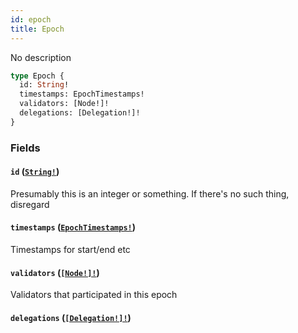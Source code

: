 ```yaml
---
id: epoch
title: Epoch
---
```


No description

```graphql
type Epoch {
  id: String!
  timestamps: EpochTimestamps!
  validators: [Node!]!
  delegations: [Delegation!]!
}
```

### Fields

#### `id` ([`String!`](/docs/graphql/scalars/string))

Presumably this is an integer or something. If there's no such thing, disregard

#### `timestamps` ([`EpochTimestamps!`](/docs/graphql/objects/epoch-timestamps))

Timestamps for start/end etc

#### `validators` ([`[Node!]!`](/docs/graphql/objects/node))

Validators that participated in this epoch

#### `delegations` ([`[Delegation!]!`](/docs/graphql/objects/delegation))
